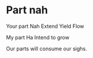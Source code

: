 # Part nah

Your part
Nah
Extend
Yield
Flow

My part
Ha
Intend
to
grow

Our parts
will
consume
our
sighs.